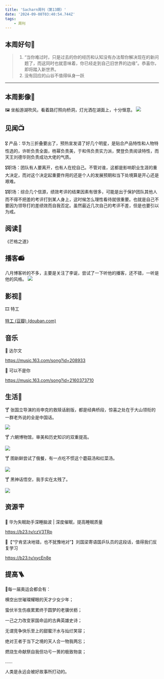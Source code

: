 ```yaml
---
title: 'Sacharn周刊（第13期）'
date: '2024-09-08T03:40:54.744Z'
tags: 
    - 周刊
---
```


## 本周好句📃

> 1. “当你难过时，只是过去的你的经历和认知没有办法帮你解决现在的新问题了，而这同时也就意味着，你已经走到自己旧世界的边缘”。恭喜你，即将踏入新世界。
> 2. 没有回应的山谷不值得纵身一跃

---

## 本周影像📸

🖼️ 坐船游湖吹风，看着路灯照向桥洞，灯光洒在湖面上，十分惬意。
![](/images/youhu.jpg)

## 见闻📺

🎖️ 产品：华为三折叠要出了，预热宣发请了好几个明星，是贴合产品特性和人物特性选的，许昕负责全面，杨幂负责美，于和伟负责实力派，樊登负责阅读特性，而天王刘德华则负责成功大佬的气质。

🎖️职场：团队有人要离开，也有人在挖自己。不管对谁，这都是影响职业生涯的重大决定，而对这个决定起重要作用的还是个人的发展预期和当下处境算是开心还是艰难。

🎖️职场：综合几个信源，绩效考评的结果因素有很多，可能是出于保护团队其他人而不得不把差的考评打到某人身上，这时候怎么理性看待就很重要。也就是自己不要因为领导打的差绩效而自我否定。虽然最近几次自己的考评不差，但是也要引以为戒。

## 阅读📔

《芒格之道》

## 播客📻

八月博客听的不多，主要是关注了李诞，尝试了一下听他的播客，还不错，一听是他的风格。
![](/images/boke08.jpeg)

## 影视🎥

🎞️ 特工

[特工 (豆瓣) (douban.com)](https://movie.douban.com/subject/26683421/)

## 音乐

🎵 达尔文

https://music.163.com/song?id=208933

🎵 可以不是你

https://music.163.com/song?id=2160373710

## 生活🫧

🍸 张国立导演的肖申克的救赎话剧版，都是经典桥段，惊喜之处在于大山领衔的一群老外说的全是中国话。

![](/images/huaju.jpg)

🍸 六朝博物馆，审美和历史知识的双重提高。

![](/images/liuchao.jpg)

🍸 图新鲜尝试了俄餐，有一点吃不惯这个蘑菇汤和红菜汤。

![](/images/ecan.jpg)

🍸 黑神话悟空，我手实在太残了。

![](/images/heishenhua.jpg)

## 资源🪧

 🧡 华为失眠助手深睡脑波 | 深度催眠，提高睡眠质量


 https://b23.tv/czV3TRp



 🧡【“宁肯坚决地错，也不犹豫地对”】刘国梁寄语国乒队员的这段话，值得我们反复学习



 https://b23.tv/xycEn8e



## 提高🪜

🦄每一届奥运会都会有：

横空出世璀璨耀眼的天才少女少年；

蛰伏半生伤痕累累终于圆梦的老骥伏枥；

一己之力改变家国命运的古典英雄史诗；

无谓竞争快乐至上的甜蜜汗水与灿烂笑容；

绝对王者于当下之境的天人合一物我两忘；

燃烧生命献祭自我但功亏一篑的极致物哀；

……

人类是永远会被好故事所打动的。


